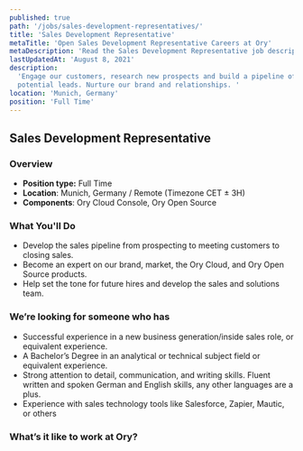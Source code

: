 ```yaml
---
published: true
path: '/jobs/sales-development-representatives/'
title: 'Sales Development Representative'
metaTitle: 'Open Sales Development Representative Careers at Ory'
metaDescription: 'Read the Sales Development Representative job description.'
lastUpdatedAt: 'August 8, 2021'
description:
  'Engage our customers, research new prospects and build a pipeline of
  potential leads. Nurture our brand and relationships. '
location: 'Munich, Germany'
position: 'Full Time'
---
```



## Sales Development Representative

<About />
<Sales />

### Overview

- **Position type:** Full Time
- **Location**: Munich, Germany / Remote (Timezone CET ± 3H)
- **Components**: Ory Cloud Console, Ory Open Source

### What You'll Do

- Develop the sales pipeline from prospecting to meeting customers to closing
  sales.
- Become an expert on our brand, market, the Ory Cloud, and Ory Open Source
  products.
- Help set the tone for future hires and develop the sales and solutions team.

### We’re looking for someone who has

- Successful experience in a new business generation/inside sales role, or
  equivalent experience.
- A Bachelor’s Degree in an analytical or technical subject field or equivalent
  experience.
- Strong attention to detail, communication, and writing skills. Fluent written
  and spoken German and English skills, any other languages are a plus.
- Experience with sales technology tools like Salesforce, Zapier, Mautic, or
  others

### What’s it like to work at Ory?

<WorkAtOry />
